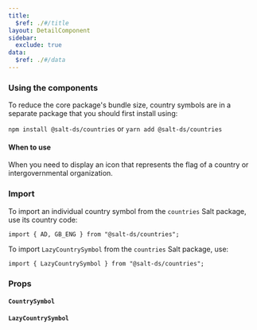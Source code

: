 ```yaml
---
title:
  $ref: ./#/title
layout: DetailComponent
sidebar:
  exclude: true
data:
  $ref: ./#/data
---
```


### Using the components

To reduce the core package's bundle size, country symbols are in a separate package that you should first install using:

`npm install @salt-ds/countries` or `yarn add @salt-ds/countries`

#### When to use

When you need to display an icon that represents the flag of a country or intergovernmental organization.

### Import

To import an individual country symbol from the `countries` Salt package, use its country code:

```
import { AD, GB_ENG } from "@salt-ds/countries";
```

To import `LazyCountrySymbol` from the `countries` Salt package, use:

```
import { LazyCountrySymbol } from "@salt-ds/countries";
```

### Props

#### `CountrySymbol`

<PropsTable packageName="countries" componentName="CountrySymbol" />

#### `LazyCountrySymbol`

<PropsTable packageName="countries" componentName="LazyCountrySymbol" />
